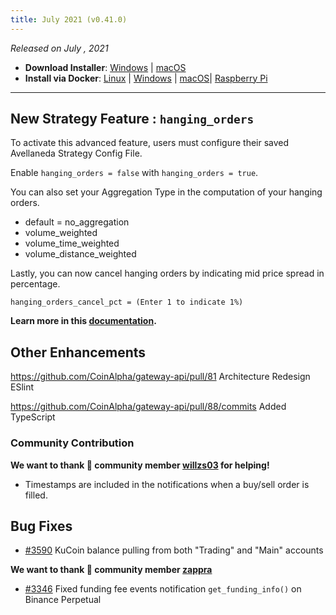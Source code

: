```yaml
---
title: July 2021 (v0.41.0)
---
```



_Released on July , 2021_

- **Download Installer**: [Windows](https://dist.hummingbot.io/hummingbot_v0.40.0_setup.exe) | [macOS](https://dist.hummingbot.io/hummingbot_v0.40.0.dmg)
- **Install via Docker**: [Linux](/installation/linux/#install-via-docker) | [Windows](/installation/windows/#install-via-docker) | [macOS](/installation/mac/#install-via-docker)| [Raspberry Pi](/installation/raspberry/)

---

##

## New Strategy Feature : `hanging_orders`

To activate this advanced feature, users must configure their saved Avellaneda Strategy Config File.

Enable `hanging_orders = false` with `hanging_orders = true`.

You can also set your Aggregation Type in the computation of your hanging orders.

- default = no_aggregation
- volume_weighted
- volume_time_weighted
- volume_distance_weighted

Lastly, you can now cancel hanging orders by indicating mid price spread in percentage.

`hanging_orders_cancel_pct = (Enter 1 to indicate 1%)`

**Learn more in this [documentation](/strategies/avellaneda-market-making).**

###

##

##

###

## Other Enhancements

https://github.com/CoinAlpha/gateway-api/pull/81 Architecture Redesign ESlint

https://github.com/CoinAlpha/gateway-api/pull/88/commits Added TypeScript

### Community Contribution

**We want to thank 🙏 community member [willzs03](https://github.com/willzs03) for helping!**

- Timestamps are included in the notifications when a buy/sell order is filled.

## Bug Fixes

- [#3590](https://github.com/CoinAlpha/hummingbot/pull/3590) KuCoin balance pulling from both "Trading" and "Main" accounts

**We want to thank 🙏 community member [zappra](https://github.com/zappra)**

- [#3346](https://github.com/CoinAlpha/hummingbot/pull/3346) Fixed funding fee events notification `get_funding_info()` on Binance Perpetual
